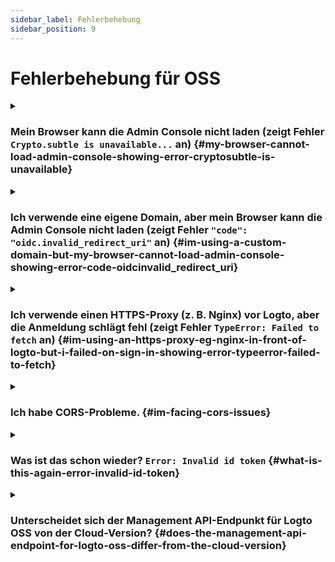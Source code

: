 ```yaml
---
sidebar_label: Fehlerbehebung
sidebar_position: 9
---
```


# Fehlerbehebung für OSS

<details>

<summary>

### Mein Browser kann die Admin Console nicht laden (zeigt Fehler `Crypto.subtle is unavailable...` an) \{#my-browser-cannot-load-admin-console-showing-error-cryptosubtle-is-unavailable}

</summary>

Die Admin Console verwendet die [Web Crypto API](https://developer.mozilla.org/en-US/docs/Web/API/Web_Crypto_API), die [sichere Kontexte](https://developer.mozilla.org/en-US/docs/Web/Security/Secure_Contexts) erfordert, d. h. HTTPS oder HTTP mit `localhost`.

Wenn du HTTP mit einer IP-Adresse oder einer eigenen Domain verwendest, kann der Browser die Admin Console nicht laden.

</details>

<details>

<summary>

### Ich verwende eine eigene Domain, aber mein Browser kann die Admin Console nicht laden (zeigt Fehler `"code": "oidc.invalid_redirect_uri"` an) \{#im-using-a-custom-domain-but-my-browser-cannot-load-admin-console-showing-error-code-oidcinvalid_redirect_uri}

</summary>

Wenn du eine eigene Domain anstelle von `localhost` verwendest, musst du die Umgebungsvariable `ENDPOINT` auf die Logto-URL setzen. Dies ist aufgrund der strengen Anforderungen an die Redirect URI in OIDC notwendig. Siehe [Konfiguration](/concepts/core-service/configuration/) für Details.

</details>

<details>

<summary>

### Ich verwende einen HTTPS-Proxy (z. B. Nginx) vor Logto, aber die Anmeldung schlägt fehl (zeigt Fehler `TypeError: Failed to fetch` an) \{#im-using-an-https-proxy-eg-nginx-in-front-of-logto-but-i-failed-on-sign-in-showing-error-typeerror-failed-to-fetch}

</summary>

- Stelle zunächst sicher, dass du die Node-Umgebungsvariable `TRUST_PROXY_HEADER` auf `true` gesetzt hast. Siehe [Konfiguration](/concepts/core-service/configuration/#using-a-https-proxy) für Details.
- Außerdem musst du den Header `X-Forwarded-Proto` in deiner Proxy-Konfiguration auf `https` setzen. Siehe [Trusting TLS offloading proxies](https://github.com/panva/node-oidc-provider/blob/main/docs/README.md#trusting-tls-offloading-proxies) für Details.

</details>

<details>

<summary>

### Ich habe CORS-Probleme. \{#im-facing-cors-issues}

</summary>

- Wenn `ADMIN_ENDPOINT` nicht angegeben ist, wird `localhost:[admin-port]` für Cross-Origin Resource Sharing (CORS) in Logto zugelassen.
- Wenn `ADMIN_ENDPOINT` angegeben ist, werden nur Anfragen vom Ursprung von `ADMIN_ENDPOINT` zugelassen.

</details>

<details>

<summary>

### Was ist das schon wieder? `Error: Invalid id token` \{#what-is-this-again-error-invalid-id-token}

</summary>

Wenn du deine Tokens nicht durcheinanderbringst, wird dies in den meisten Fällen durch eine Zeitabweichung zwischen deinem Server und dem Client verursacht. Synchronisiere die Zeit auf deinem Server und Client und versuche es erneut.

</details>

<details>

<summary>

### Unterscheidet sich der Management API-Endpunkt für Logto OSS von der Cloud-Version? \{#does-the-management-api-endpoint-for-logto-oss-differ-from-the-cloud-version}

</summary>

Ja. Der Logto Management API-Identifier ist unterschiedlich für Logto Cloud und die selbst gehostete (Open Source) Version:

- Logto Cloud: `https://[tenant-id].logto.app/api`

- Logto Open Source: `https://default.logto.app/api`

</details>
